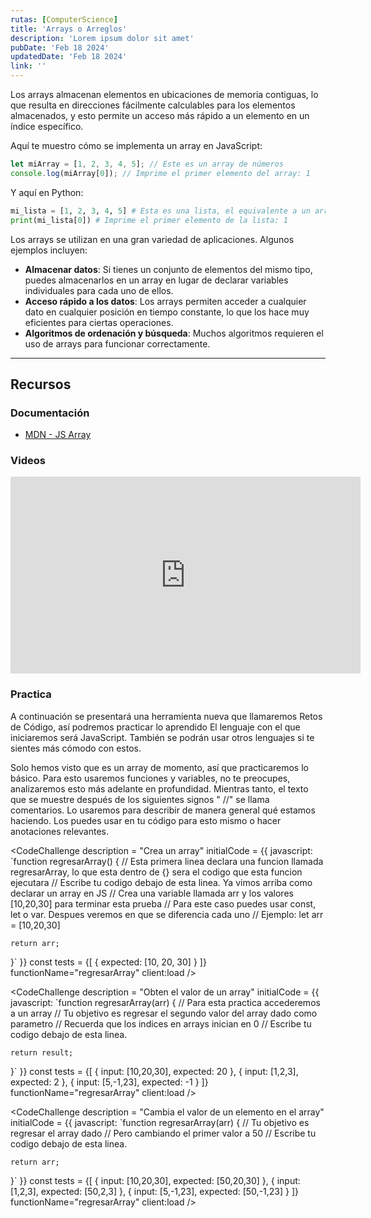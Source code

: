 ```yaml
---
rutas: [ComputerScience]
title: 'Arrays o Arreglos'
description: 'Lorem ipsum dolor sit amet'
pubDate: 'Feb 18 2024'
updatedDate: 'Feb 18 2024'
link: ''
---
```


Los arrays almacenan elementos en ubicaciones de memoria contiguas, lo que resulta en direcciones fácilmente calculables para los elementos almacenados, y esto permite un acceso más rápido a un elemento en un índice específico.

Aquí te muestro cómo se implementa un array en JavaScript:

```js
let miArray = [1, 2, 3, 4, 5]; // Este es un array de números
console.log(miArray[0]); // Imprime el primer elemento del array: 1
```

Y aquí en Python:

```python
mi_lista = [1, 2, 3, 4, 5] # Esta es una lista, el equivalente a un array en Python
print(mi_lista[0]) # Imprime el primer elemento de la lista: 1
```

Los arrays se utilizan en una gran variedad de aplicaciones. Algunos ejemplos incluyen:

* **Almacenar datos**: Si tienes un conjunto de elementos del mismo tipo, puedes almacenarlos en un array en lugar de declarar variables individuales para cada uno de ellos.
* **Acceso rápido a los datos**: Los arrays permiten acceder a cualquier dato en cualquier posición en tiempo constante, lo que los hace muy eficientes para ciertas operaciones.
* **Algoritmos de ordenación y búsqueda**: Muchos algoritmos requieren el uso de arrays para funcionar correctamente.

---

## Recursos

### Documentación
- [MDN - JS Array](https://developer.mozilla.org/es/docs/Web/JavaScript/Reference/Global_Objects/Array)

### Videos
<iframe width="560" height="315" src="https://www.youtube.com/embed/_FsRvYZNbnc?si=9klNICBVCuytw4TU" title="YouTube video player" frameborder="0" allow="accelerometer; autoplay; clipboard-write; encrypted-media; gyroscope; picture-in-picture; web-share" allowfullscreen></iframe>

### Practica

A continuación se presentará una herramienta nueva que llamaremos Retos de Código, así podremos practicar lo aprendido
El lenguaje con el que iniciaremos será JavaScript. 
También se podrán usar otros lenguajes si te sientes más cómodo con estos.

Solo hemos visto que es un array de momento, así que practicaremos lo básico. Para esto usaremos funciones y variables, 
no te preocupes, analizaremos esto más adelante en profundidad. Mientras tanto, el texto que se muestre después de los 
siguientes signos " //" se llama comentarios. Lo usaremos para describir de manera general qué estamos haciendo. Los 
puedes usar en tu código para esto mismo o hacer anotaciones relevantes.

<CodeChallenge
    description = "Crea un array"
    initialCode = {{
        javascript: `function regresarArray() { // Esta primera linea declara una funcion llamada regresarArray, lo que esta dentro de {} sera el codigo que esta funcion ejecutara
    // Escribe tu codigo debajo de esta linea. Ya vimos arriba como declarar un array en JS
    // Crea una variable llamada arr y los valores [10,20,30] para terminar esta prueba
    // Para este caso puedes usar const, let o var. Despues veremos en que se diferencia cada uno
    // Ejemplo: let arr = [10,20,30]
    
    return arr;
}`
    }}
    const tests = {[
    { expected: [10, 20, 30] }
    ]}
    functionName="regresarArray"
 client:load />

 <CodeChallenge
    description = "Obten el valor de un array"
    initialCode = {{
        javascript: `function regresarArray(arr) { 
    // Para esta practica accederemos a un array
    // Tu objetivo es regresar el segundo valor del array dado como parametro
    // Recuerda que los indices en arrays inician en 0
    // Escribe tu codigo debajo de esta linea.
    
    return result;
}`
    }}
    const tests = {[
    { input: [10,20,30], expected: 20 },
    { input: [1,2,3], expected: 2 },
    { input: [5,-1,23], expected: -1 }
    ]}
    functionName="regresarArray"
 client:load />

 <CodeChallenge
    description = "Cambia el valor de un elemento en el array"
    initialCode = {{
        javascript: `function regresarArray(arr) { 
    // Tu objetivo es regresar el array dado
    // Pero cambiando el primer valor a 50
    // Escribe tu codigo debajo de esta linea.
    
    return arr;
}`
    }}
    const tests = {[
    { input: [10,20,30], expected: [50,20,30] },
    { input: [1,2,3], expected: [50,2,3] },
    { input: [5,-1,23], expected: [50,-1,23] }
    ]}
    functionName="regresarArray"
 client:load />
